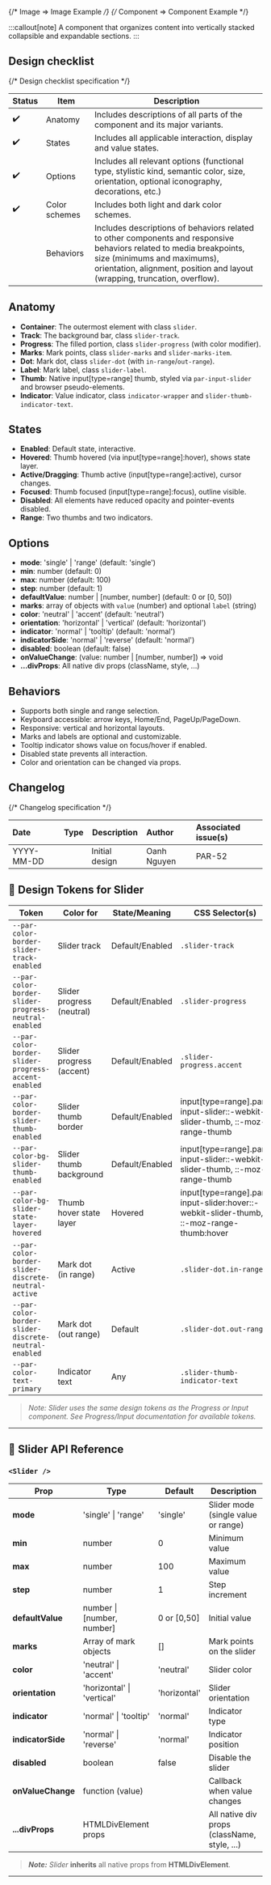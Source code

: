 
{/* Image => Image Example */}
{/* Component => Component Example */}

:::callout[note]
A component that organizes content into vertically stacked collapsible and expandable sections.
:::

## Design checklist <span id="design-checklist"></span>

{/* Design checklist specification */}

| Status | Item          | Description                                                                                                                                                                                                                       |
| ------ | ------------- | --------------------------------------------------------------------------------------------------------------------------------------------------------------------------------------------------------------------------------- |
| ✔️     | Anatomy       | Includes descriptions of all parts of the component and its major variants.                                                                                                                                                       |
| ✔️     | States        | Includes all applicable interaction, display and value states.                                                                                                                                                                    |
| ✔️     | Options       | Includes all relevant options (functional type, stylistic kind, semantic color, size, orientation, optional iconography, decorations, etc.)                                                                                       |
| ✔️     | Color schemes | Includes both light and dark color schemes.                                                                                                                                                                                       |
|        | Behaviors     | Includes descriptions of behaviors related to other components and responsive behaviors related to media breakpoints, size (minimums and maximums), orientation, alignment, position and layout (wrapping, truncation, overflow). |

## Anatomy <span id="anatomy"></span>

- **Container**: The outermost element with class `slider`.
- **Track**: The background bar, class `slider-track`.
- **Progress**: The filled portion, class `slider-progress` (with color modifier).
- **Marks**: Mark points, class `slider-marks` and `slider-marks-item`.
- **Dot**: Mark dot, class `slider-dot` (with `in-range`/`out-range`).
- **Label**: Mark label, class `slider-label`.
- **Thumb**: Native input[type=range] thumb, styled via `par-input-slider` and browser pseudo-elements.
- **Indicator**: Value indicator, class `indicator-wrapper` and `slider-thumb-indicator-text`.

## States <span id="states"></span>

- **Enabled**: Default state, interactive.
- **Hovered**: Thumb hovered (via input[type=range]:hover), shows state layer.
- **Active/Dragging**: Thumb active (input[type=range]:active), cursor changes.
- **Focused**: Thumb focused (input[type=range]:focus), outline visible.
- **Disabled**: All elements have reduced opacity and pointer-events disabled.
- **Range**: Two thumbs and two indicators.

## Options <span id="options"></span>

- **mode**: 'single' | 'range' (default: 'single')
- **min**: number (default: 0)
- **max**: number (default: 100)
- **step**: number (default: 1)
- **defaultValue**: number | [number, number] (default: 0 or [0, 50])
- **marks**: array of objects with `value` (number) and optional `label` (string)
- **color**: 'neutral' | 'accent' (default: 'neutral')
- **orientation**: 'horizontal' | 'vertical' (default: 'horizontal')
- **indicator**: 'normal' | 'tooltip' (default: 'normal')
- **indicatorSide**: 'normal' | 'reverse' (default: 'normal')
- **disabled**: boolean (default: false)
- **onValueChange**: (value: number | [number, number]) => void
- **...divProps**: All native div props (className, style, ...)

## Behaviors <span id="behaviors"></span>

- Supports both single and range selection.
- Keyboard accessible: arrow keys, Home/End, PageUp/PageDown.
- Responsive: vertical and horizontal layouts.
- Marks and labels are optional and customizable.
- Tooltip indicator shows value on focus/hover if enabled.
- Disabled state prevents all interaction.
- Color and orientation can be changed via props.

## Changelog <span id="changelog"></span>

{/* Changelog specification */}

| Date       | Type                                                     | Description    | Author      | Associated issue(s) |
| :--------- | :------------------------------------------------------- | -------------- | :---------- | :------------------ |
| YYYY-MM-DD | <Badge size='sm' kind='glass' color='cyan' label="new"/> | Initial design | Oanh Nguyen | PAR-52              |

## 🎨 Design Tokens for Slider

| **Token**                                            | **Color for**             | **State/Meaning** | **CSS Selector(s)**                                                                      |
| ---------------------------------------------------- | ------------------------- | ----------------- | ---------------------------------------------------------------------------------------- |
| `--par-color-border-slider-track-enabled`            | Slider track              | Default/Enabled   | `.slider-track`                                                                          |
| `--par-color-border-slider-progress-neutral-enabled` | Slider progress (neutral) | Default/Enabled   | `.slider-progress`                                                                       |
| `--par-color-border-slider-progress-accent-enabled`  | Slider progress (accent)  | Default/Enabled   | `.slider-progress.accent`                                                                |
| `--par-color-border-slider-thumb-enabled`            | Slider thumb border       | Default/Enabled   | input[type=range].par-input-slider::-webkit-slider-thumb, ::-moz-range-thumb             |
| `--par-color-bg-slider-thumb-enabled`                | Slider thumb background   | Default/Enabled   | input[type=range].par-input-slider::-webkit-slider-thumb, ::-moz-range-thumb             |
| `--par-color-bg-slider-state-layer-hovered`          | Thumb hover state layer   | Hovered           | input[type=range].par-input-slider:hover::-webkit-slider-thumb, ::-moz-range-thumb:hover |
| `--par-color-border-slider-discrete-neutral-active`  | Mark dot (in range)       | Active            | `.slider-dot.in-range`                                                                   |
| `--par-color-border-slider-discrete-neutral-enabled` | Mark dot (out range)      | Default           | `.slider-dot.out-range`                                                                  |
| `--par-color-text-primary`                           | Indicator text            | Any               | `.slider-thumb-indicator-text`                                                           |

> _Note: Slider uses the same design tokens as the Progress or Input component. See Progress/Input documentation for available tokens._

---

## 🧩 Slider API Reference

### `<Slider />`

| **Prop**          | **Type**                   | **Default**  | **Description**                              |
| ----------------- | -------------------------- | ------------ | -------------------------------------------- |
| **mode**          | 'single' \| 'range'        | 'single'     | Slider mode (single value or range)          |
| **min**           | number                     | 0            | Minimum value                                |
| **max**           | number                     | 100          | Maximum value                                |
| **step**          | number                     | 1            | Step increment                               |
| **defaultValue**  | number \| [number, number] | 0 or [0,50]  | Initial value                                |
| **marks**         | Array of mark objects      | []           | Mark points on the slider                    |
| **color**         | 'neutral' \| 'accent'      | 'neutral'    | Slider color                                 |
| **orientation**   | 'horizontal' \| 'vertical' | 'horizontal' | Slider orientation                           |
| **indicator**     | 'normal' \| 'tooltip'      | 'normal'     | Indicator type                               |
| **indicatorSide** | 'normal' \| 'reverse'      | 'normal'     | Indicator position                           |
| **disabled**      | boolean                    | false        | Disable the slider                           |
| **onValueChange** | function (value)           |              | Callback when value changes                  |
| **...divProps**   | HTMLDivElement props       |              | All native div props (className, style, ...) |

> **_Note:_** _Slider_ **inherits** all native props from **HTMLDivElement**.

---
